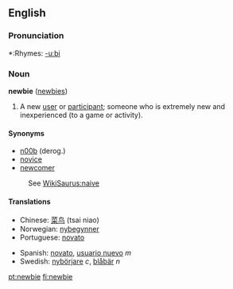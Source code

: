 ==English==

===Pronunciation===
*:Rhymes: [[Rhymes:English:-uːbi|-uːbi]]

===Noun===
'''newbie''' ([[newbies]])

#{{slang}} A new [[user]] or [[participant]]; someone who is extremely new and inexperienced (to a game or activity).

====Synonyms====

*[[n00b]] (derog.)
*[[novice]]
*[[newcomer]]
:See [[WikiSaurus:naive]]

====Translations====
{{top}}
*Chinese: [[菜鸟]] (tsai niao)
*Norwegian: [[nybegynner]]
*Portuguese: [[novato]]
{{mid}}
*Spanish: [[novato]], [[usuario nuevo]] ''m''
*Swedish: [[nybörjare]] ''c'', [[blåbär]] ''n''
{{bottom}}

[[pt:newbie]]
[[fi:newbie]]